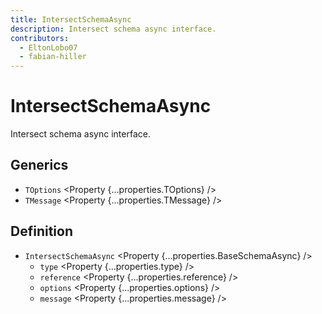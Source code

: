 ```yaml
---
title: IntersectSchemaAsync
description: Intersect schema async interface.
contributors:
  - EltonLobo07
  - fabian-hiller
---
```



# IntersectSchemaAsync

Intersect schema async interface.

## Generics

- `TOptions` <Property {...properties.TOptions} />
- `TMessage` <Property {...properties.TMessage} />

## Definition

- `IntersectSchemaAsync` <Property {...properties.BaseSchemaAsync} />
  - `type` <Property {...properties.type} />
  - `reference` <Property {...properties.reference} />
  - `options` <Property {...properties.options} />
  - `message` <Property {...properties.message} />
